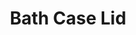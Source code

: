 ---
title: "Bath Case Lid"
subtitle: ""
creator: ""
categories: ["bath"]
featuredImage: "../src/assets/images/item/bath/DSC03065.png"
views: ["../src/assets/images/item/bath/DSC03065.png"]
nextItem: []
---
